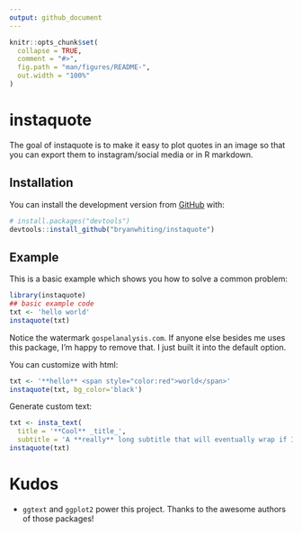 ```yaml
---
output: github_document
---
```


<!-- README.md is generated from README.Rmd. Please edit that file -->

```r
knitr::opts_chunk$set(
  collapse = TRUE,
  comment = "#>",
  fig.path = "man/figures/README-",
  out.width = "100%"
)
```

# instaquote

<!-- badges: start -->
<!-- badges: end -->

The goal of instaquote is to make it easy to plot quotes in an image so that
you can export them to instagram/social media or in R markdown.

## Installation

<!--
You can install the released version of instaquote from [CRAN](https://CRAN.R-project.org) with:

``` r
install.packages("instaquote")
```
And the development version from [GitHub](https://github.com/) with:
-->

You can install the development version from [GitHub](https://github.com/bryanwhiting/instaquote) with:

``` r
# install.packages("devtools")
devtools::install_github("bryanwhiting/instaquote")
```
## Example

This is a basic example which shows you how to solve a common problem:

```r
library(instaquote)
## basic example code
txt <- 'hello world'
instaquote(txt)
```

Notice the watermark `gospelanalysis.com`. If anyone else besides me 
uses this package, I'm happy to remove that. I just built it into the default
option.

You can customize with html:
```r
txt <- '**hello** <span style="color:red">world</span>'
instaquote(txt, bg_color='black')
```

Generate custom text:

```r
txt <- insta_text(
  title = '**Cool** _title_', 
  subtitle = 'A **really** long subtitle that will eventually wrap if I write enough words on it. it also _supports_ **markdown** and <span style="color:pink">html</span>.')
instaquote(txt)
```

# Kudos

* `ggtext` and `ggplot2` power this project. Thanks to the awesome authors
of those packages!

